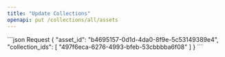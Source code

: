 ```yaml
---
title: "Update Collections"
openapi: put /collections/all/assets
---
```

<RequestExample>
    ```json Request
    {
        "asset_id": "b4695157-0d1d-4da0-8f9e-5c53149389e4",
        "collection_ids": [
        "497f6eca-6276-4993-bfeb-53cbbbba6f08"
        ]
    }
    ```
</RequestExample>